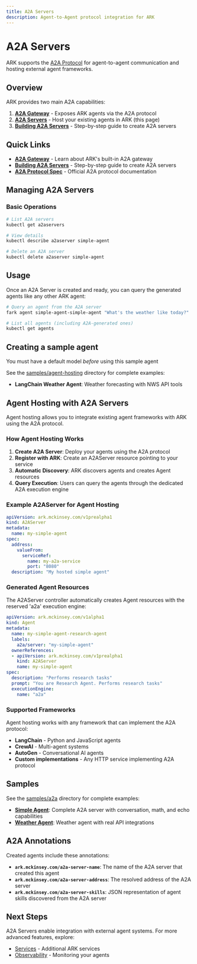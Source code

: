 ```yaml
---
title: A2A Servers
description: Agent-to-Agent protocol integration for ARK
---
```


# A2A Servers

ARK supports the [A2A Protocol](https://github.com/a2a-integration/a2a-spec) for agent-to-agent communication and hosting external agent frameworks.

## Overview

ARK provides two main A2A capabilities:

1. **[A2A Gateway](/developer-guide/a2a-gateway)** - Exposes ARK agents via the A2A protocol
2. **[A2A Servers](/developer-guide/a2a-server)** - Host your existing agents in ARK (this page)
3. **[Building A2A Servers](/developer-guide/building-a2a-servers)** - Step-by-step guide to create A2A servers

## Quick Links

- **[A2A Gateway](/developer-guide/a2a-gateway)** - Learn about ARK's built-in A2A gateway
- **[Building A2A Servers](/developer-guide/building-a2a-servers)** - Step-by-step guide to create A2A servers
- **[A2A Protocol Spec](https://github.com/a2a-integration/a2a-spec)** - Official A2A protocol documentation

## Managing A2A Servers

### Basic Operations

```bash
# List A2A servers
kubectl get a2aservers

# View details
kubectl describe a2aserver simple-agent

# Delete an A2A server
kubectl delete a2aserver simple-agent
```

## Usage

Once an A2A Server is created and ready, you can query the generated agents like any other ARK agent:

```bash
# Query an agent from the A2A server
fark agent simple-agent-simple-agent "What's the weather like today?"

# List all agents (including A2A-generated ones)
kubectl get agents
```

## Creating a sample agent

You must have a default model *before* using this sample agent

See the [samples/agent-hosting](https://github.com/mckinsey/agents-at-scale-ark/tree/main/samples/agent-hosting) directory for complete examples:
- **LangChain Weather Agent**: Weather forecasting with NWS API tools

## Agent Hosting with A2A Servers

Agent hosting allows you to integrate existing agent frameworks with ARK using the A2A protocol.

### How Agent Hosting Works

1. **Create A2A Server**: Deploy your agents using the A2A protocol
2. **Register with ARK**: Create an A2AServer resource pointing to your service
3. **Automatic Discovery**: ARK discovers agents and creates Agent resources
4. **Query Execution**: Users can query the agents through the dedicated A2A execution engine

### Example A2AServer for Agent Hosting

```yaml
apiVersion: ark.mckinsey.com/v1prealpha1
kind: A2AServer
metadata:
  name: my-simple-agent
spec:
  address:
    valueFrom:
      serviceRef:
        name: my-a2a-service
        port: "8080"
  description: "My hosted simple agent"
```

### Generated Agent Resources

The A2AServer controller automatically creates Agent resources with the reserved 'a2a' execution engine:

```yaml
apiVersion: ark.mckinsey.com/v1alpha1
kind: Agent
metadata:
  name: my-simple-agent-research-agent
  labels:
    a2a/server: "my-simple-agent"
  ownerReferences:
  - apiVersion: ark.mckinsey.com/v1prealpha1
    kind: A2AServer
    name: my-simple-agent
spec:
  description: "Performs research tasks"
  prompt: "You are Research Agent. Performs research tasks"
  executionEngine:
    name: "a2a"
```

### Supported Frameworks

Agent hosting works with any framework that can implement the A2A protocol:
- **LangChain** - Python and JavaScript agents
- **CrewAI** - Multi-agent systems
- **AutoGen** - Conversational AI agents
- **Custom implementations** - Any HTTP service implementing A2A protocol

## Samples

See the [samples/a2a](https://github.com/mckinsey/agents-at-scale-ark/tree/main/samples/a2a) directory for complete examples:

- **[Simple Agent](samples/a2a/simple-agent/)**: Complete A2A server with conversation, math, and echo capabilities
- **[Weather Agent](samples/a2a/weather-agent/)**: Weather agent with real API integrations

## A2A Annotations

Created agents include these annotations:
- **`ark.mckinsey.com/a2a-server-name`**: The name of the A2A server that created this agent
- **`ark.mckinsey.com/a2a-server-address`**: The resolved address of the A2A server
- **`ark.mckinsey.com/a2a-server-skills`**: JSON representation of agent skills discovered from the A2A server

## Next Steps

A2A Servers enable integration with external agent systems. For more advanced features, explore:

- [Services](/developer-guide/services) - Additional ARK services
- [Observability](/developer-guide/observability) - Monitoring your agents
